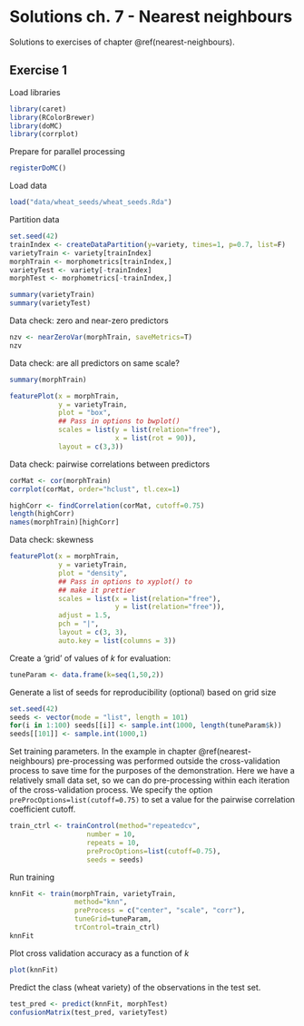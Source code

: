 # Solutions ch. 7 - Nearest neighbours {#solutions-nearest-neighbours}

Solutions to exercises of chapter \@ref(nearest-neighbours).

## Exercise 1

Load libraries
```r
library(caret)
library(RColorBrewer)
library(doMC)
library(corrplot)
```

Prepare for parallel processing
```r
registerDoMC()
```

Load data
```r
load("data/wheat_seeds/wheat_seeds.Rda")
```

Partition data
```r
set.seed(42)
trainIndex <- createDataPartition(y=variety, times=1, p=0.7, list=F)
varietyTrain <- variety[trainIndex]
morphTrain <- morphometrics[trainIndex,]
varietyTest <- variety[-trainIndex]
morphTest <- morphometrics[-trainIndex,]

summary(varietyTrain)
summary(varietyTest)
```

Data check: zero and near-zero predictors
```r
nzv <- nearZeroVar(morphTrain, saveMetrics=T)
nzv
```

Data check: are all predictors on same scale?
```r
summary(morphTrain)
```

```r
featurePlot(x = morphTrain, 
            y = varietyTrain, 
            plot = "box", 
            ## Pass in options to bwplot() 
            scales = list(y = list(relation="free"),
                          x = list(rot = 90)),  
            layout = c(3,3))
```

Data check: pairwise correlations between predictors
```r
corMat <- cor(morphTrain)
corrplot(corMat, order="hclust", tl.cex=1)
```

```r
highCorr <- findCorrelation(corMat, cutoff=0.75)
length(highCorr)
names(morphTrain)[highCorr]
```

Data check: skewness
```r
featurePlot(x = morphTrain, 
            y = varietyTrain,
            plot = "density", 
            ## Pass in options to xyplot() to 
            ## make it prettier
            scales = list(x = list(relation="free"), 
                          y = list(relation="free")), 
            adjust = 1.5, 
            pch = "|", 
            layout = c(3, 3), 
            auto.key = list(columns = 3))
```
            
Create a 'grid' of values of _k_ for evaluation:
```r
tuneParam <- data.frame(k=seq(1,50,2))
```
            
Generate a list of seeds for reproducibility (optional) based on grid size
```r
set.seed(42)
seeds <- vector(mode = "list", length = 101)
for(i in 1:100) seeds[[i]] <- sample.int(1000, length(tuneParam$k))
seeds[[101]] <- sample.int(1000,1)
```

<!--
Define a pre-processor (named transformations) and transform morphTrain
```r
transformations <- preProcess(morphTrain, 
                              method=c("center", "scale", "corr"),
                              cutoff=0.75)
morphTrainT <- predict(transformations, morphTrain)
```
-->

Set training parameters. In the example in chapter \@ref(nearest-neighbours) pre-processing was performed outside the cross-validation process to save time for the purposes of the demonstration. Here we have a relatively small data set, so we can do pre-processing within each iteration of the cross-validation process. We specify the option  ```preProcOptions=list(cutoff=0.75)``` to set a value for the pairwise correlation coefficient cutoff.
```r
train_ctrl <- trainControl(method="repeatedcv",
                   number = 10,
                   repeats = 10,
                   preProcOptions=list(cutoff=0.75),
                   seeds = seeds)
```

Run training
```r
knnFit <- train(morphTrain, varietyTrain, 
                method="knn",
                preProcess = c("center", "scale", "corr"),
                tuneGrid=tuneParam,
                trControl=train_ctrl)
knnFit
```

Plot cross validation accuracy as a function of _k_
```r
plot(knnFit)
```

Predict the class (wheat variety) of the observations in the test set.
```r
test_pred <- predict(knnFit, morphTest)
confusionMatrix(test_pred, varietyTest)
```


